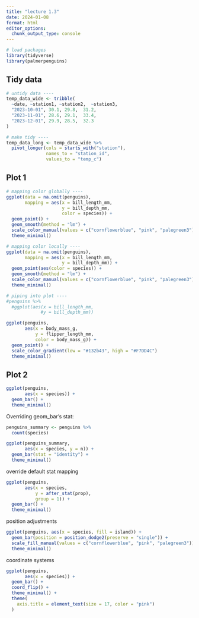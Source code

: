 ```yaml
---
title: "lecture 1.3"
date: 2024-01-08
format: html
editor_options: 
  chunk_output_type: console
---
```


```r
# load packages
library(tidyverse)
library(palmerpenguins)
```

## Tidy data
```r
# untidy data ----
temp_data_wide <- tribble(
  ~date, ~station1, ~station2,  ~station3,
  "2023-10-01", 30.1, 29.8,  31.2,
  "2023-11-01", 28.6, 29.1,  33.4,
  "2023-12-01", 29.9, 28.5,  32.3
)

# make tidy ----
temp_data_long <- temp_data_wide %>% 
  pivot_longer(cols = starts_with("station"),
               names_to = "station_id",
               values_to = "temp_c")
```

## Plot 1
```r
# mapping color globally ----
ggplot(data = na.omit(penguins),
       mapping = aes(x = bill_length_mm, 
                     y = bill_depth_mm,
                     color = species)) +
  geom_point() +
  geom_smooth(method = "lm") +
  scale_color_manual(values = c("cornflowerblue", "pink", "palegreen3")) +
  theme_minimal() 

# mapping color locally ----
ggplot(data = na.omit(penguins),
       mapping = aes(x = bill_length_mm, 
                     y = bill_depth_mm)) +
  geom_point(aes(color = species)) +
  geom_smooth(method = "lm") +
  scale_color_manual(values = c("cornflowerblue", "pink", "palegreen3")) +
  theme_minimal() 

# piping into plot ----
#penguins %>% 
  #ggplot(aes(x = bill_length_mm,
             #y = bill_depth_mm))

ggplot(penguins, 
       aes(x = body_mass_g, 
           y = flipper_length_mm,
           color = body_mass_g)) +
  geom_point() +
  scale_color_gradient(low = "#132b43", high = "#F7DD4C")
  theme_minimal()
```

## Plot 2
```r
ggplot(penguins, 
       aes(x = species)) +
  geom_bar() +
  theme_minimal()
```

Overriding geom_bar's stat:
```r
penguins_summary <- penguins %>% 
  count(species)

ggplot(penguins_summary, 
       aes(x = species, y = n)) +
  geom_bar(stat = "identity") +
  theme_minimal()
```

override default stat mapping
```r
ggplot(penguins, 
       aes(x = species,
           y = after_stat(prop), 
           group = 1)) +
  geom_bar() +
  theme_minimal()
```

position adjustments
```r
ggplot(penguins, aes(x = species, fill = island)) +
  geom_bar(position = position_dodge2(preserve = "single")) +
  scale_fill_manual(values = c("cornflowerblue", "pink", "palegreen3")) +
  theme_minimal()
```

coordinate systems
```r
ggplot(penguins, 
       aes(x = species)) +
  geom_bar() +
  coord_flip() +
  theme_minimal() +
  theme(
    axis.title = element_text(size = 17, color = "pink")
  )
```

